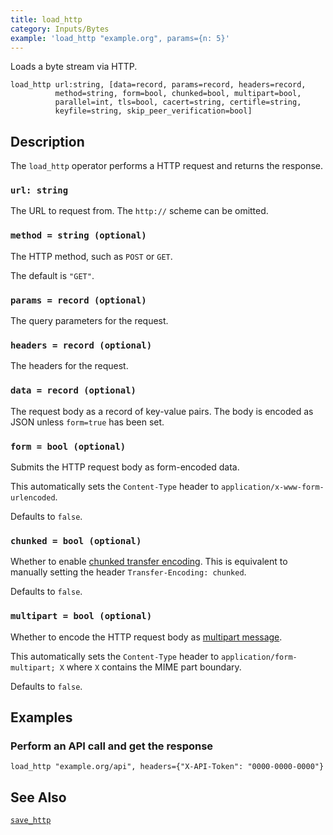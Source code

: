 ```yaml
---
title: load_http
category: Inputs/Bytes
example: 'load_http "example.org", params={n: 5}'
---
```


Loads a byte stream via HTTP.

```tql
load_http url:string, [data=record, params=record, headers=record,
          method=string, form=bool, chunked=bool, multipart=bool,
          parallel=int, tls=bool, cacert=string, certifle=string,
          keyfile=string, skip_peer_verification=bool]
```

## Description

The `load_http` operator performs a HTTP request and returns the response.

### `url: string`

The URL to request from. The `http://` scheme can be omitted.

### `method = string (optional)`

The HTTP method, such as `POST` or `GET`.

The default is `"GET"`.

### `params = record (optional)`

The query parameters for the request.

### `headers = record (optional)`

The headers for the request.

### `data = record (optional)`

The request body as a record of key-value pairs. The body is encoded as JSON
unless `form=true` has been set.

### `form = bool (optional)`

Submits the HTTP request body as form-encoded data.

This automatically sets the `Content-Type` header to
`application/x-www-form-urlencoded`.

Defaults to `false`.

### `chunked = bool (optional)`

Whether to enable [chunked transfer
encoding](https://en.wikipedia.org/wiki/Chunked_transfer_encoding). This is
equivalent to manually setting the header `Transfer-Encoding: chunked`.

Defaults to `false`.

### `multipart = bool (optional)`

Whether to encode the HTTP request body as [multipart
message](https://en.wikipedia.org/wiki/MIME#Multipart_messages).

This automatically sets the `Content-Type` header to
`application/form-multipart; X` where `X` contains the MIME part boundary.

Defaults to `false`.


<TLSOptions tls_default="true"/>

## Examples

### Perform an API call and get the response

```tql
load_http "example.org/api", headers={"X-API-Token": "0000-0000-0000"}
```

## See Also

[`save_http`](/reference/operators/save_http)
